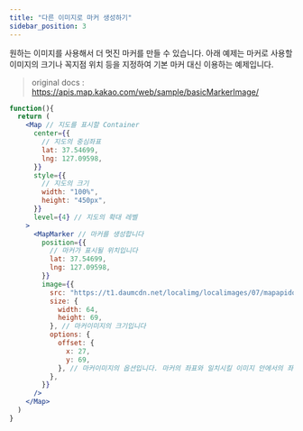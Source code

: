 ```yaml
---
title: "다른 이미지로 마커 생성하기"
sidebar_position: 3
---
```


원하는 이미지를 사용해서 더 멋진 마커를 만들 수 있습니다. 아래 예제는 마커로 사용할 이미지의 크기나 꼭지점 위치 등을 지정하여 기본 마커 대신 이용하는 예제입니다.

> original docs : https://apis.map.kakao.com/web/sample/basicMarkerImage/

```jsx live
function(){
  return (
    <Map // 지도를 표시할 Container
      center={{
        // 지도의 중심좌표
        lat: 37.54699,
        lng: 127.09598,
      }}
      style={{
        // 지도의 크기
        width: "100%",
        height: "450px",
      }}
      level={4} // 지도의 확대 레벨
    >
      <MapMarker // 마커를 생성합니다
        position={{
          // 마커가 표시될 위치입니다
          lat: 37.54699,
          lng: 127.09598,
        }}
        image={{
          src: "https://t1.daumcdn.net/localimg/localimages/07/mapapidoc/marker_red.png", // 마커이미지의 주소입니다
          size: {
            width: 64,
            height: 69,
          }, // 마커이미지의 크기입니다
          options: {
            offset: {
              x: 27,
              y: 69,
            }, // 마커이미지의 옵션입니다. 마커의 좌표와 일치시킬 이미지 안에서의 좌표를 설정합니다.
          },
        }}
      />
    </Map>
  )
}
```
